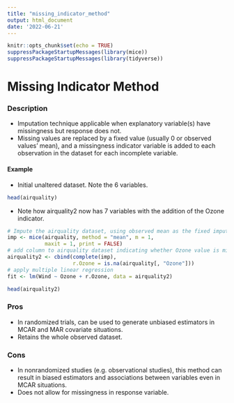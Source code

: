 ```yaml
---
title: "missing_indicator_method"
output: html_document
date: '2022-06-21'
---
```


```r
knitr::opts_chunk$set(echo = TRUE)
suppressPackageStartupMessages(library(mice))
suppressPackageStartupMessages(library(tidyverse))
```
# Missing Indicator Method


### Description

* Imputation technique applicable when explanatory variable(s) have missingness but response does not.
* Missing values are replaced by a fixed value (usually 0 or observed values’ mean), and a missingness indicator variable is added to each observation in the dataset for each incomplete variable.

#### Example
  * Initial unaltered dataset. Note the 6 variables.
```r

head(airquality)
```
   
* Note how airquality2 now has 7 variables with the addition of the Ozone indicator.
```r
# Impute the airquality dataset, using observed mean as the fixed imputation value.
imp <- mice(airquality, method = "mean", m = 1,
            maxit = 1, print = FALSE)
# add column to airquality dataset indicating whether Ozone value is missing or not.
airquality2 <- cbind(complete(imp),
                     r.Ozone = is.na(airquality[, "Ozone"]))
# apply multiple linear regression
fit <- lm(Wind ~ Ozone + r.Ozone, data = airquality2)

head(airquality2)
```



### Pros
* In randomized trials, can be used to generate unbiased estimators in MCAR and MAR covariate situations.
* Retains the whole observed dataset.


### Cons
* In nonrandomized studies (e.g. observational studies), this method can result in biased estimators and associations between variables even in MCAR situations. 
* Does not allow for missingness in response variable.


